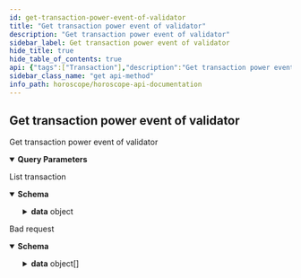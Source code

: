 ```yaml
---
id: get-transaction-power-event-of-validator
title: "Get transaction power event of validator"
description: "Get transaction power event of validator"
sidebar_label: Get transaction power event of validator
hide_title: true
hide_table_of_contents: true
api: {"tags":["Transaction"],"description":"Get transaction power event of validator","parameters":[{"in":"query","name":"chainid","required":true,"schema":{"type":"string","enum":["xstaxy-1"]},"description":"Chain Id of network need to query","example":"aura-testnet"},{"in":"query","name":"address","required":true,"schema":{"type":"string"},"description":"Validator address (valoper)"},{"in":"query","name":"pageOffset","required":false,"schema":{"type":"number","default":0},"description":"Page number, start at 0"},{"in":"query","name":"pageLimit","required":false,"schema":{"type":"number","default":10},"description":"number record return in a page"},{"in":"query","name":"countTotal","required":false,"schema":{"type":"boolean","default":"false"},"description":"count total record"},{"in":"query","name":"nextKey","required":false,"schema":{"type":"string"},"description":"key for next page"}],"responses":{"200":{"description":"List transaction","content":{"application/json":{"schema":{"type":"object","properties":{"code":{"type":"number","example":200},"message":{"type":"string","example":"Successful"},"data":{"type":"object","properties":{"transaction":{"type":"object","properties":{"tx":{"type":"object","properties":{"body":{"type":"object","properties":{"messages":{"type":"array","items":{"type":"object","properties":{"@type":{"type":"string","example":"/cosmos.staking.v1beta1.MsgDelegate"},"delegator_address":{"type":"string","example":"aura123123123123"},"validator_address":{"type":"string","example":"aura123123123123"}}}},"extension_options":{"type":"array","items":{"type":"object"}},"non_critical_extension_options":{"type":"array","items":{"type":"object"}},"memo":{"type":"string","example":"This is Aura Tx"},"timeout_height":{"type":"string","example":"0"}}},"auth_info":{"type":"object","properties":{"fee":{"type":"object","properties":{"amount":{"type":"array","items":{"properties":{"denom":{"type":"string","example":"uaura"},"amount":{"type":"string","example":"1000000"}}}},"gas_limit":{"type":"string","example":"100000"},"payer":{"type":"string","example":""},"granter":{"type":"string","example":""}}},"signer_infos":{"type":"array","items":{"type":"object","properties":{"mode_info":{"type":"object","properties":{"single":{"type":"object","properties":{"mode":{"type":"string","example":"SIGN_MODE_DIRECT"}}}}},"public_key":{"type":"object","properties":{"@type":{"type":"string","example":"/cosmos.crypto.secp256k1.PubKey"},"key":{"type":"string","example":"xxxxxxxxxxxxxxxxxxxx"}}},"sequence":{"type":"string","example":"1000000"}}}}}},"signatures":{"type":"array","items":{"type":"string","example":"xxxxxxxxxxxxxxx"}}}},"tx_response":{"type":"object","properties":{"height":{"type":"number","example":10000},"txhash":{"type":"string","example":"xxxxxxxxxxxxxxxxxxxxxxxxxxxxxxxx"},"codespace":{"type":"string","example":""},"code":{"type":"string","example":"0"},"data":{"type":"string","example":"xxxxxxxxxxxxxxxxxxxxxxxxxxxxxxxx"},"raw_log":{"type":"string","example":"[{\\\"events\\\":[{\\\"type\\\":\\\"coin_received\\\",\\\"attributes\\\":[{\\\"key\\\":\\\"receiver\\\",\\\"value\\\":\\\"xxxxx\\\"}]"},"logs":{"type":"array","items":{"type":"object","properties":{"msg_index":{"type":"number","example":0},"log":{"type":"string","example":""},"events":{"type":"array","items":{"type":"object","properties":{"type":{"type":"string","example":"coin_received"},"attributes":{"type":"array","items":{"type":"object","properties":{"key":{"type":"string","example":"receiver"},"value":{"type":"string","example":"aura123123123123123"}}}}}}}}}},"info":{"type":"string"},"gas_wanted":{"type":"string","example":"200000"},"gas_used":{"type":"string","example":"150000"},"tx":{"type":"object","properties":{"@type":{"type":"string","example":"/cosmos.tx.v1beta1.Tx"},"body":{"type":"object","properties":{"messages":{"type":"array","items":{"type":"object","properties":{"@type":{"type":"string","example":"/cosmos.staking.v1beta1.MsgDelegate"},"delegator_address":{"type":"string","example":"aura123123123123123"},"validator_address":{"type":"string","example":"aura123123123123123123"}}}},"memo":{"type":"string"},"timeout_height":{"type":"string","example":"0"},"extension_options":{"type":"array","items":{"type":"object"}},"non_critical_extension_options":{"type":"array","items":{"type":"object"}}}},"auth_info":{"type":"object","properties":{"fee":{"type":"object","properties":{"amount":{"type":"array","items":{"properties":{"denom":{"type":"string","example":"uaura"},"amount":{"type":"string","example":"1000000"}}}},"gas_limit":{"type":"string","example":"100000"},"payer":{"type":"string","example":""},"granter":{"type":"string","example":""}}},"signer_infos":{"type":"array","items":{"type":"object","properties":{"mode_info":{"type":"object","properties":{"single":{"type":"object","properties":{"mode":{"type":"string","example":"SIGN_MODE_DIRECT"}}}}},"public_key":{"type":"object","properties":{"@type":{"type":"string","example":"/cosmos.crypto.secp256k1.PubKey"},"key":{"type":"string","example":"xxxxxxxxxxxxxxxxxxxx"}}},"sequence":{"type":"string","example":"1000000"}}}}}},"signatures":{"type":"array","items":{"type":"string","example":"xxxxxxxxxxxxxxx"}}}},"timestamp":{"type":"string","example":"2022-09-13T03:17:45.000Z"},"events":{"type":"array","items":{"type":"object","properties":{"type":{"type":"string","example":"coin_received"},"attributes":{"type":"array","items":{"properties":{"key":{"type":"string","example":"c3BlbmRlcg=="},"value":{"type":"string","example":"xxxxxxxxxxxxxxxxxxxxxx"}}}}}}}}}}},"count":{"type":"number","example":10},"nextKey":{"type":"string","example":"abc"}}}}}}}},"422":{"description":"Bad request","content":{"application/json":{"schema":{"type":"object","properties":{"name":{"type":"string","example":"ValidationError"},"message":{"type":"string","example":"Parameters validation error!"},"code":{"type":"number","example":422},"type":{"type":"string","example":"VALIDATION_ERROR"},"data":{"type":"array","items":{"type":"object","properties":{"type":{"type":"string","example":"required"},"message":{"type":"string","example":"The 'chainid' field is required."},"field":{"type":"string","example":"chainid"},"nodeID":{"type":"string","example":"node1"},"action":{"type":"string","example":"v1.transaction"}}}}}}}}}},"method":"get","path":"/v1/transaction/power-event","servers":[{"url":"https://horoscope.aura.network/api","description":"Horoscope "},{"url":"https://lcd.osmosis.zone","description":"Osmosis Mainnet LCD"},{"url":"https://lcd.euphoria.aura.network","description":"Aura Euphoria LCD"},{"url":"https://cosmos-lcd.quickapi.com","description":"Cosmos Mainnet LCD"}],"info":{"title":"Horoscope API Documentation","version":"1.0.0","description":"## Indexer for multiple Cosmos Network \n\n### How to use\n\nSelect server Horoscope if use Horoscope API\n\nSelect server LCD if use Legacy API"},"postman":{"name":"Get transaction power event of validator","description":{"content":"Get transaction power event of validator","type":"text/plain"},"url":{"path":["v1","transaction","power-event"],"host":["{{baseUrl}}"],"query":[{"disabled":false,"description":{"content":"(Required) Chain Id of network need to query","type":"text/plain"},"key":"chainid","value":""},{"disabled":false,"description":{"content":"(Required) Validator address (valoper)","type":"text/plain"},"key":"address","value":""},{"disabled":false,"description":{"content":"Page number, start at 0","type":"text/plain"},"key":"pageOffset","value":""},{"disabled":false,"description":{"content":"number record return in a page","type":"text/plain"},"key":"pageLimit","value":""},{"disabled":false,"description":{"content":"count total record","type":"text/plain"},"key":"countTotal","value":""},{"disabled":false,"description":{"content":"key for next page","type":"text/plain"},"key":"nextKey","value":""}],"variable":[]},"header":[{"key":"Accept","value":"application/json"}],"method":"GET"}}
sidebar_class_name: "get api-method"
info_path: horoscope/horoscope-api-documentation
---
```



## Get transaction power event of validator



Get transaction power event of validator

<details style={{"marginBottom":"1rem"}} data-collapsed={false} open={true}><summary style={{}}><strong>Query Parameters</strong></summary><div><ul><ParamsItem className={"paramsItem"} param={{"in":"query","name":"chainid","required":true,"schema":{"type":"string","enum":["xstaxy-1"]},"description":"Chain Id of network need to query","example":"aura-testnet"}}></ParamsItem><ParamsItem className={"paramsItem"} param={{"in":"query","name":"address","required":true,"schema":{"type":"string"},"description":"Validator address (valoper)"}}></ParamsItem><ParamsItem className={"paramsItem"} param={{"in":"query","name":"pageOffset","required":false,"schema":{"type":"number","default":0},"description":"Page number, start at 0"}}></ParamsItem><ParamsItem className={"paramsItem"} param={{"in":"query","name":"pageLimit","required":false,"schema":{"type":"number","default":10},"description":"number record return in a page"}}></ParamsItem><ParamsItem className={"paramsItem"} param={{"in":"query","name":"countTotal","required":false,"schema":{"type":"boolean","default":"false"},"description":"count total record"}}></ParamsItem><ParamsItem className={"paramsItem"} param={{"in":"query","name":"nextKey","required":false,"schema":{"type":"string"},"description":"key for next page"}}></ParamsItem></ul></div></details><div><ApiTabs><TabItem label={"200"} value={"200"}><div>

List transaction

</div><div><MimeTabs schemaType={"response"}><TabItem label={"application/json"} value={"application/json"}><SchemaTabs groupId={"schema-tabs"}><TabItem label={"Schema"} value={"Schema"}><details style={{}} data-collapsed={false} open={true}><summary style={{"textAlign":"left"}}><strong>Schema</strong></summary><div style={{"textAlign":"left","marginLeft":"1rem"}}></div><ul style={{"marginLeft":"1rem"}}><SchemaItem collapsible={false} name={"code"} required={false} schemaDescription={undefined} schemaName={"number"} qualifierMessage={undefined} defaultValue={undefined}></SchemaItem><SchemaItem collapsible={false} name={"message"} required={false} schemaDescription={undefined} schemaName={"string"} qualifierMessage={undefined} defaultValue={undefined}></SchemaItem><SchemaItem collapsible={true} className={"schemaItem"}><details style={{}}><summary style={{}}><strong>data</strong><span style={{"opacity":"0.6"}}> object</span></summary><div style={{"marginLeft":"1rem"}}><SchemaItem collapsible={true} className={"schemaItem"}><details style={{}}><summary style={{}}><strong>transaction</strong><span style={{"opacity":"0.6"}}> object</span></summary><div style={{"marginLeft":"1rem"}}><SchemaItem collapsible={true} className={"schemaItem"}><details style={{}}><summary style={{}}><strong>tx</strong><span style={{"opacity":"0.6"}}> object</span></summary><div style={{"marginLeft":"1rem"}}><SchemaItem collapsible={true} className={"schemaItem"}><details style={{}}><summary style={{}}><strong>body</strong><span style={{"opacity":"0.6"}}> object</span></summary><div style={{"marginLeft":"1rem"}}><SchemaItem collapsible={true} className={"schemaItem"}><details style={{}}><summary style={{}}><strong>messages</strong><span style={{"opacity":"0.6"}}> object[]</span></summary><div style={{"marginLeft":"1rem"}}><SchemaItem collapsible={false} name={"@type"} required={false} schemaDescription={undefined} schemaName={"string"} qualifierMessage={undefined} defaultValue={undefined}></SchemaItem><SchemaItem collapsible={false} name={"delegator_address"} required={false} schemaDescription={undefined} schemaName={"string"} qualifierMessage={undefined} defaultValue={undefined}></SchemaItem><SchemaItem collapsible={false} name={"validator_address"} required={false} schemaDescription={undefined} schemaName={"string"} qualifierMessage={undefined} defaultValue={undefined}></SchemaItem></div></details></SchemaItem><SchemaItem collapsible={false} name={"extension_options"} required={false} schemaDescription={undefined} schemaName={"object[]"} qualifierMessage={undefined} defaultValue={undefined}></SchemaItem><SchemaItem collapsible={false} name={"non_critical_extension_options"} required={false} schemaDescription={undefined} schemaName={"object[]"} qualifierMessage={undefined} defaultValue={undefined}></SchemaItem><SchemaItem collapsible={false} name={"memo"} required={false} schemaDescription={undefined} schemaName={"string"} qualifierMessage={undefined} defaultValue={undefined}></SchemaItem><SchemaItem collapsible={false} name={"timeout_height"} required={false} schemaDescription={undefined} schemaName={"string"} qualifierMessage={undefined} defaultValue={undefined}></SchemaItem></div></details></SchemaItem><SchemaItem collapsible={true} className={"schemaItem"}><details style={{}}><summary style={{}}><strong>auth_info</strong><span style={{"opacity":"0.6"}}> object</span></summary><div style={{"marginLeft":"1rem"}}><SchemaItem collapsible={true} className={"schemaItem"}><details style={{}}><summary style={{}}><strong>fee</strong><span style={{"opacity":"0.6"}}> object</span></summary><div style={{"marginLeft":"1rem"}}><SchemaItem collapsible={true} className={"schemaItem"}><details style={{}}><summary style={{}}><strong>amount</strong><span style={{"opacity":"0.6"}}> undefined[]</span></summary><div style={{"marginLeft":"1rem"}}><SchemaItem collapsible={false} name={"denom"} required={false} schemaDescription={undefined} schemaName={"string"} qualifierMessage={undefined} defaultValue={undefined}></SchemaItem><SchemaItem collapsible={false} name={"amount"} required={false} schemaDescription={undefined} schemaName={"string"} qualifierMessage={undefined} defaultValue={undefined}></SchemaItem></div></details></SchemaItem><SchemaItem collapsible={false} name={"gas_limit"} required={false} schemaDescription={undefined} schemaName={"string"} qualifierMessage={undefined} defaultValue={undefined}></SchemaItem><SchemaItem collapsible={false} name={"payer"} required={false} schemaDescription={undefined} schemaName={"string"} qualifierMessage={undefined} defaultValue={undefined}></SchemaItem><SchemaItem collapsible={false} name={"granter"} required={false} schemaDescription={undefined} schemaName={"string"} qualifierMessage={undefined} defaultValue={undefined}></SchemaItem></div></details></SchemaItem><SchemaItem collapsible={true} className={"schemaItem"}><details style={{}}><summary style={{}}><strong>signer_infos</strong><span style={{"opacity":"0.6"}}> object[]</span></summary><div style={{"marginLeft":"1rem"}}><SchemaItem collapsible={true} className={"schemaItem"}><details style={{}}><summary style={{}}><strong>mode_info</strong><span style={{"opacity":"0.6"}}> object</span></summary><div style={{"marginLeft":"1rem"}}><SchemaItem collapsible={true} className={"schemaItem"}><details style={{}}><summary style={{}}><strong>single</strong><span style={{"opacity":"0.6"}}> object</span></summary><div style={{"marginLeft":"1rem"}}><SchemaItem collapsible={false} name={"mode"} required={false} schemaDescription={undefined} schemaName={"string"} qualifierMessage={undefined} defaultValue={undefined}></SchemaItem></div></details></SchemaItem></div></details></SchemaItem><SchemaItem collapsible={true} className={"schemaItem"}><details style={{}}><summary style={{}}><strong>public_key</strong><span style={{"opacity":"0.6"}}> object</span></summary><div style={{"marginLeft":"1rem"}}><SchemaItem collapsible={false} name={"@type"} required={false} schemaDescription={undefined} schemaName={"string"} qualifierMessage={undefined} defaultValue={undefined}></SchemaItem><SchemaItem collapsible={false} name={"key"} required={false} schemaDescription={undefined} schemaName={"string"} qualifierMessage={undefined} defaultValue={undefined}></SchemaItem></div></details></SchemaItem><SchemaItem collapsible={false} name={"sequence"} required={false} schemaDescription={undefined} schemaName={"string"} qualifierMessage={undefined} defaultValue={undefined}></SchemaItem></div></details></SchemaItem></div></details></SchemaItem><SchemaItem collapsible={false} name={"signatures"} required={false} schemaDescription={undefined} schemaName={"string[]"} qualifierMessage={undefined} defaultValue={undefined}></SchemaItem></div></details></SchemaItem><SchemaItem collapsible={true} className={"schemaItem"}><details style={{}}><summary style={{}}><strong>tx_response</strong><span style={{"opacity":"0.6"}}> object</span></summary><div style={{"marginLeft":"1rem"}}><SchemaItem collapsible={false} name={"height"} required={false} schemaDescription={undefined} schemaName={"number"} qualifierMessage={undefined} defaultValue={undefined}></SchemaItem><SchemaItem collapsible={false} name={"txhash"} required={false} schemaDescription={undefined} schemaName={"string"} qualifierMessage={undefined} defaultValue={undefined}></SchemaItem><SchemaItem collapsible={false} name={"codespace"} required={false} schemaDescription={undefined} schemaName={"string"} qualifierMessage={undefined} defaultValue={undefined}></SchemaItem><SchemaItem collapsible={false} name={"code"} required={false} schemaDescription={undefined} schemaName={"string"} qualifierMessage={undefined} defaultValue={undefined}></SchemaItem><SchemaItem collapsible={false} name={"data"} required={false} schemaDescription={undefined} schemaName={"string"} qualifierMessage={undefined} defaultValue={undefined}></SchemaItem><SchemaItem collapsible={false} name={"raw_log"} required={false} schemaDescription={undefined} schemaName={"string"} qualifierMessage={undefined} defaultValue={undefined}></SchemaItem><SchemaItem collapsible={true} className={"schemaItem"}><details style={{}}><summary style={{}}><strong>logs</strong><span style={{"opacity":"0.6"}}> object[]</span></summary><div style={{"marginLeft":"1rem"}}><SchemaItem collapsible={false} name={"msg_index"} required={false} schemaDescription={undefined} schemaName={"number"} qualifierMessage={undefined} defaultValue={undefined}></SchemaItem><SchemaItem collapsible={false} name={"log"} required={false} schemaDescription={undefined} schemaName={"string"} qualifierMessage={undefined} defaultValue={undefined}></SchemaItem><SchemaItem collapsible={true} className={"schemaItem"}><details style={{}}><summary style={{}}><strong>events</strong><span style={{"opacity":"0.6"}}> object[]</span></summary><div style={{"marginLeft":"1rem"}}><SchemaItem collapsible={false} name={"type"} required={false} schemaDescription={undefined} schemaName={"string"} qualifierMessage={undefined} defaultValue={undefined}></SchemaItem><SchemaItem collapsible={true} className={"schemaItem"}><details style={{}}><summary style={{}}><strong>attributes</strong><span style={{"opacity":"0.6"}}> object[]</span></summary><div style={{"marginLeft":"1rem"}}><SchemaItem collapsible={false} name={"key"} required={false} schemaDescription={undefined} schemaName={"string"} qualifierMessage={undefined} defaultValue={undefined}></SchemaItem><SchemaItem collapsible={false} name={"value"} required={false} schemaDescription={undefined} schemaName={"string"} qualifierMessage={undefined} defaultValue={undefined}></SchemaItem></div></details></SchemaItem></div></details></SchemaItem></div></details></SchemaItem><SchemaItem collapsible={false} name={"info"} required={false} schemaDescription={undefined} schemaName={"string"} qualifierMessage={undefined} defaultValue={undefined}></SchemaItem><SchemaItem collapsible={false} name={"gas_wanted"} required={false} schemaDescription={undefined} schemaName={"string"} qualifierMessage={undefined} defaultValue={undefined}></SchemaItem><SchemaItem collapsible={false} name={"gas_used"} required={false} schemaDescription={undefined} schemaName={"string"} qualifierMessage={undefined} defaultValue={undefined}></SchemaItem><SchemaItem collapsible={true} className={"schemaItem"}><details style={{}}><summary style={{}}><strong>tx</strong><span style={{"opacity":"0.6"}}> object</span></summary><div style={{"marginLeft":"1rem"}}><SchemaItem collapsible={false} name={"@type"} required={false} schemaDescription={undefined} schemaName={"string"} qualifierMessage={undefined} defaultValue={undefined}></SchemaItem><SchemaItem collapsible={true} className={"schemaItem"}><details style={{}}><summary style={{}}><strong>body</strong><span style={{"opacity":"0.6"}}> object</span></summary><div style={{"marginLeft":"1rem"}}><SchemaItem collapsible={true} className={"schemaItem"}><details style={{}}><summary style={{}}><strong>messages</strong><span style={{"opacity":"0.6"}}> object[]</span></summary><div style={{"marginLeft":"1rem"}}><SchemaItem collapsible={false} name={"@type"} required={false} schemaDescription={undefined} schemaName={"string"} qualifierMessage={undefined} defaultValue={undefined}></SchemaItem><SchemaItem collapsible={false} name={"delegator_address"} required={false} schemaDescription={undefined} schemaName={"string"} qualifierMessage={undefined} defaultValue={undefined}></SchemaItem><SchemaItem collapsible={false} name={"validator_address"} required={false} schemaDescription={undefined} schemaName={"string"} qualifierMessage={undefined} defaultValue={undefined}></SchemaItem></div></details></SchemaItem><SchemaItem collapsible={false} name={"memo"} required={false} schemaDescription={undefined} schemaName={"string"} qualifierMessage={undefined} defaultValue={undefined}></SchemaItem><SchemaItem collapsible={false} name={"timeout_height"} required={false} schemaDescription={undefined} schemaName={"string"} qualifierMessage={undefined} defaultValue={undefined}></SchemaItem><SchemaItem collapsible={false} name={"extension_options"} required={false} schemaDescription={undefined} schemaName={"object[]"} qualifierMessage={undefined} defaultValue={undefined}></SchemaItem><SchemaItem collapsible={false} name={"non_critical_extension_options"} required={false} schemaDescription={undefined} schemaName={"object[]"} qualifierMessage={undefined} defaultValue={undefined}></SchemaItem></div></details></SchemaItem><SchemaItem collapsible={true} className={"schemaItem"}><details style={{}}><summary style={{}}><strong>auth_info</strong><span style={{"opacity":"0.6"}}> object</span></summary><div style={{"marginLeft":"1rem"}}><SchemaItem collapsible={true} className={"schemaItem"}><details style={{}}><summary style={{}}><strong>fee</strong><span style={{"opacity":"0.6"}}> object</span></summary><div style={{"marginLeft":"1rem"}}><SchemaItem collapsible={true} className={"schemaItem"}><details style={{}}><summary style={{}}><strong>amount</strong><span style={{"opacity":"0.6"}}> undefined[]</span></summary><div style={{"marginLeft":"1rem"}}><SchemaItem collapsible={false} name={"denom"} required={false} schemaDescription={undefined} schemaName={"string"} qualifierMessage={undefined} defaultValue={undefined}></SchemaItem><SchemaItem collapsible={false} name={"amount"} required={false} schemaDescription={undefined} schemaName={"string"} qualifierMessage={undefined} defaultValue={undefined}></SchemaItem></div></details></SchemaItem><SchemaItem collapsible={false} name={"gas_limit"} required={false} schemaDescription={undefined} schemaName={"string"} qualifierMessage={undefined} defaultValue={undefined}></SchemaItem><SchemaItem collapsible={false} name={"payer"} required={false} schemaDescription={undefined} schemaName={"string"} qualifierMessage={undefined} defaultValue={undefined}></SchemaItem><SchemaItem collapsible={false} name={"granter"} required={false} schemaDescription={undefined} schemaName={"string"} qualifierMessage={undefined} defaultValue={undefined}></SchemaItem></div></details></SchemaItem><SchemaItem collapsible={true} className={"schemaItem"}><details style={{}}><summary style={{}}><strong>signer_infos</strong><span style={{"opacity":"0.6"}}> object[]</span></summary><div style={{"marginLeft":"1rem"}}><SchemaItem collapsible={true} className={"schemaItem"}><details style={{}}><summary style={{}}><strong>mode_info</strong><span style={{"opacity":"0.6"}}> object</span></summary><div style={{"marginLeft":"1rem"}}><SchemaItem collapsible={true} className={"schemaItem"}><details style={{}}><summary style={{}}><strong>single</strong><span style={{"opacity":"0.6"}}> object</span></summary><div style={{"marginLeft":"1rem"}}><SchemaItem collapsible={false} name={"mode"} required={false} schemaDescription={undefined} schemaName={"string"} qualifierMessage={undefined} defaultValue={undefined}></SchemaItem></div></details></SchemaItem></div></details></SchemaItem><SchemaItem collapsible={true} className={"schemaItem"}><details style={{}}><summary style={{}}><strong>public_key</strong><span style={{"opacity":"0.6"}}> object</span></summary><div style={{"marginLeft":"1rem"}}><SchemaItem collapsible={false} name={"@type"} required={false} schemaDescription={undefined} schemaName={"string"} qualifierMessage={undefined} defaultValue={undefined}></SchemaItem><SchemaItem collapsible={false} name={"key"} required={false} schemaDescription={undefined} schemaName={"string"} qualifierMessage={undefined} defaultValue={undefined}></SchemaItem></div></details></SchemaItem><SchemaItem collapsible={false} name={"sequence"} required={false} schemaDescription={undefined} schemaName={"string"} qualifierMessage={undefined} defaultValue={undefined}></SchemaItem></div></details></SchemaItem></div></details></SchemaItem><SchemaItem collapsible={false} name={"signatures"} required={false} schemaDescription={undefined} schemaName={"string[]"} qualifierMessage={undefined} defaultValue={undefined}></SchemaItem></div></details></SchemaItem><SchemaItem collapsible={false} name={"timestamp"} required={false} schemaDescription={undefined} schemaName={"string"} qualifierMessage={undefined} defaultValue={undefined}></SchemaItem><SchemaItem collapsible={true} className={"schemaItem"}><details style={{}}><summary style={{}}><strong>events</strong><span style={{"opacity":"0.6"}}> object[]</span></summary><div style={{"marginLeft":"1rem"}}><SchemaItem collapsible={false} name={"type"} required={false} schemaDescription={undefined} schemaName={"string"} qualifierMessage={undefined} defaultValue={undefined}></SchemaItem><SchemaItem collapsible={true} className={"schemaItem"}><details style={{}}><summary style={{}}><strong>attributes</strong><span style={{"opacity":"0.6"}}> undefined[]</span></summary><div style={{"marginLeft":"1rem"}}><SchemaItem collapsible={false} name={"key"} required={false} schemaDescription={undefined} schemaName={"string"} qualifierMessage={undefined} defaultValue={undefined}></SchemaItem><SchemaItem collapsible={false} name={"value"} required={false} schemaDescription={undefined} schemaName={"string"} qualifierMessage={undefined} defaultValue={undefined}></SchemaItem></div></details></SchemaItem></div></details></SchemaItem></div></details></SchemaItem></div></details></SchemaItem><SchemaItem collapsible={false} name={"count"} required={false} schemaDescription={undefined} schemaName={"number"} qualifierMessage={undefined} defaultValue={undefined}></SchemaItem><SchemaItem collapsible={false} name={"nextKey"} required={false} schemaDescription={undefined} schemaName={"string"} qualifierMessage={undefined} defaultValue={undefined}></SchemaItem></div></details></SchemaItem></ul></details></TabItem><TabItem label={"Example (from schema)"} value={"Example (from schema)"}><ResponseSamples responseExample={"{\n  \"code\": 200,\n  \"message\": \"Successful\",\n  \"data\": {\n    \"transaction\": {\n      \"tx\": {\n        \"body\": {\n          \"messages\": [\n            {\n              \"@type\": \"/cosmos.staking.v1beta1.MsgDelegate\",\n              \"delegator_address\": \"aura123123123123\",\n              \"validator_address\": \"aura123123123123\"\n            }\n          ],\n          \"extension_options\": [\n            {}\n          ],\n          \"non_critical_extension_options\": [\n            {}\n          ],\n          \"memo\": \"This is Aura Tx\",\n          \"timeout_height\": \"0\"\n        },\n        \"auth_info\": {\n          \"fee\": {\n            \"amount\": [\n              {\n                \"denom\": \"uaura\",\n                \"amount\": \"1000000\"\n              }\n            ],\n            \"gas_limit\": \"100000\",\n            \"payer\": \"\",\n            \"granter\": \"\"\n          },\n          \"signer_infos\": [\n            {\n              \"mode_info\": {\n                \"single\": {\n                  \"mode\": \"SIGN_MODE_DIRECT\"\n                }\n              },\n              \"public_key\": {\n                \"@type\": \"/cosmos.crypto.secp256k1.PubKey\",\n                \"key\": \"xxxxxxxxxxxxxxxxxxxx\"\n              },\n              \"sequence\": \"1000000\"\n            }\n          ]\n        },\n        \"signatures\": [\n          \"xxxxxxxxxxxxxxx\"\n        ]\n      },\n      \"tx_response\": {\n        \"height\": 10000,\n        \"txhash\": \"xxxxxxxxxxxxxxxxxxxxxxxxxxxxxxxx\",\n        \"codespace\": \"\",\n        \"code\": \"0\",\n        \"data\": \"xxxxxxxxxxxxxxxxxxxxxxxxxxxxxxxx\",\n        \"raw_log\": \"[{\\\\\\\"events\\\\\\\":[{\\\\\\\"type\\\\\\\":\\\\\\\"coin_received\\\\\\\",\\\\\\\"attributes\\\\\\\":[{\\\\\\\"key\\\\\\\":\\\\\\\"receiver\\\\\\\",\\\\\\\"value\\\\\\\":\\\\\\\"xxxxx\\\\\\\"}]\",\n        \"logs\": [\n          {\n            \"msg_index\": 0,\n            \"log\": \"\",\n            \"events\": [\n              {\n                \"type\": \"coin_received\",\n                \"attributes\": [\n                  {\n                    \"key\": \"receiver\",\n                    \"value\": \"aura123123123123123\"\n                  }\n                ]\n              }\n            ]\n          }\n        ],\n        \"info\": \"string\",\n        \"gas_wanted\": \"200000\",\n        \"gas_used\": \"150000\",\n        \"tx\": {\n          \"@type\": \"/cosmos.tx.v1beta1.Tx\",\n          \"body\": {\n            \"messages\": [\n              {\n                \"@type\": \"/cosmos.staking.v1beta1.MsgDelegate\",\n                \"delegator_address\": \"aura123123123123123\",\n                \"validator_address\": \"aura123123123123123123\"\n              }\n            ],\n            \"memo\": \"string\",\n            \"timeout_height\": \"0\",\n            \"extension_options\": [\n              {}\n            ],\n            \"non_critical_extension_options\": [\n              {}\n            ]\n          },\n          \"auth_info\": {\n            \"fee\": {\n              \"amount\": [\n                {\n                  \"denom\": \"uaura\",\n                  \"amount\": \"1000000\"\n                }\n              ],\n              \"gas_limit\": \"100000\",\n              \"payer\": \"\",\n              \"granter\": \"\"\n            },\n            \"signer_infos\": [\n              {\n                \"mode_info\": {\n                  \"single\": {\n                    \"mode\": \"SIGN_MODE_DIRECT\"\n                  }\n                },\n                \"public_key\": {\n                  \"@type\": \"/cosmos.crypto.secp256k1.PubKey\",\n                  \"key\": \"xxxxxxxxxxxxxxxxxxxx\"\n                },\n                \"sequence\": \"1000000\"\n              }\n            ]\n          },\n          \"signatures\": [\n            \"xxxxxxxxxxxxxxx\"\n          ]\n        },\n        \"timestamp\": \"2022-09-13T03:17:45.000Z\",\n        \"events\": [\n          {\n            \"type\": \"coin_received\",\n            \"attributes\": [\n              {\n                \"key\": \"c3BlbmRlcg==\",\n                \"value\": \"xxxxxxxxxxxxxxxxxxxxxx\"\n              }\n            ]\n          }\n        ]\n      }\n    },\n    \"count\": 10,\n    \"nextKey\": \"abc\"\n  }\n}"} language={"json"}></ResponseSamples></TabItem></SchemaTabs></TabItem></MimeTabs></div></TabItem><TabItem label={"422"} value={"422"}><div>

Bad request

</div><div><MimeTabs schemaType={"response"}><TabItem label={"application/json"} value={"application/json"}><SchemaTabs groupId={"schema-tabs"}><TabItem label={"Schema"} value={"Schema"}><details style={{}} data-collapsed={false} open={true}><summary style={{"textAlign":"left"}}><strong>Schema</strong></summary><div style={{"textAlign":"left","marginLeft":"1rem"}}></div><ul style={{"marginLeft":"1rem"}}><SchemaItem collapsible={false} name={"name"} required={false} schemaDescription={undefined} schemaName={"string"} qualifierMessage={undefined} defaultValue={undefined}></SchemaItem><SchemaItem collapsible={false} name={"message"} required={false} schemaDescription={undefined} schemaName={"string"} qualifierMessage={undefined} defaultValue={undefined}></SchemaItem><SchemaItem collapsible={false} name={"code"} required={false} schemaDescription={undefined} schemaName={"number"} qualifierMessage={undefined} defaultValue={undefined}></SchemaItem><SchemaItem collapsible={false} name={"type"} required={false} schemaDescription={undefined} schemaName={"string"} qualifierMessage={undefined} defaultValue={undefined}></SchemaItem><SchemaItem collapsible={true} className={"schemaItem"}><details style={{}}><summary style={{}}><strong>data</strong><span style={{"opacity":"0.6"}}> object[]</span></summary><div style={{"marginLeft":"1rem"}}><SchemaItem collapsible={false} name={"type"} required={false} schemaDescription={undefined} schemaName={"string"} qualifierMessage={undefined} defaultValue={undefined}></SchemaItem><SchemaItem collapsible={false} name={"message"} required={false} schemaDescription={undefined} schemaName={"string"} qualifierMessage={undefined} defaultValue={undefined}></SchemaItem><SchemaItem collapsible={false} name={"field"} required={false} schemaDescription={undefined} schemaName={"string"} qualifierMessage={undefined} defaultValue={undefined}></SchemaItem><SchemaItem collapsible={false} name={"nodeID"} required={false} schemaDescription={undefined} schemaName={"string"} qualifierMessage={undefined} defaultValue={undefined}></SchemaItem><SchemaItem collapsible={false} name={"action"} required={false} schemaDescription={undefined} schemaName={"string"} qualifierMessage={undefined} defaultValue={undefined}></SchemaItem></div></details></SchemaItem></ul></details></TabItem><TabItem label={"Example (from schema)"} value={"Example (from schema)"}><ResponseSamples responseExample={"{\n  \"name\": \"ValidationError\",\n  \"message\": \"Parameters validation error!\",\n  \"code\": 422,\n  \"type\": \"VALIDATION_ERROR\",\n  \"data\": [\n    {\n      \"type\": \"required\",\n      \"message\": \"The 'chainid' field is required.\",\n      \"field\": \"chainid\",\n      \"nodeID\": \"node1\",\n      \"action\": \"v1.transaction\"\n    }\n  ]\n}"} language={"json"}></ResponseSamples></TabItem></SchemaTabs></TabItem></MimeTabs></div></TabItem></ApiTabs></div>
      